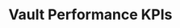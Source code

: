 ---
title: Vault Performance KPIs
description: Get key performance indicators for a vault
openapi: GET /vaults/{vault_id}/kpis
---